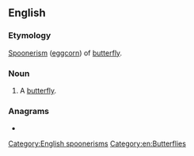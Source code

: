 ==English==

===Etymology===
[[spoonerism|Spoonerism]] ([[eggcorn]]) of [[butterfly]].

===Noun===
{{en-noun}}

# {{lb|en|childish}} A [[butterfly]].

===Anagrams===
* {{anagrams|en|a=beflrttuy|butterfly}}

[[Category:English spoonerisms]]
[[Category:en:Butterflies]]